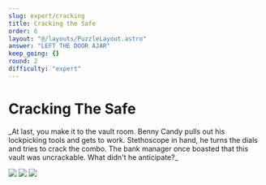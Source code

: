 ```yaml
---
slug: expert/cracking
title: Cracking the Safe
order: 6
layout: "@/layouts/PuzzleLayout.astro"
answer: "LEFT THE DOOR AJAR"
keep_going: {}
round: 2
difficulty: "expert"
---
```


# Cracking The Safe

<div style={{fontFamily: "DM Mono, sans-serif"}}>
_At last, you make it to the vault room. Benny Candy pulls out his lockpicking tools and gets to
work. Stethoscope in hand, he turns the dials and tries to crack the combo.
The bank manager once boasted that this vault was uncrackable. What didn't he anticipate?_
</div>

<img src="/Cracking-1.png"></img>
<img src="/Cracking-2.png"></img>
<img src="/Cracking-3.png"></img>
